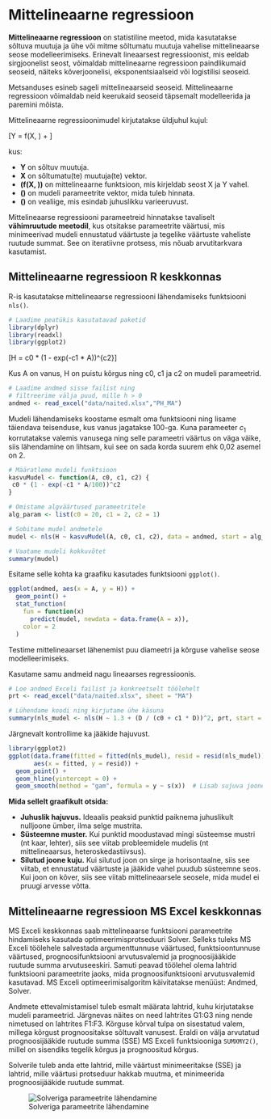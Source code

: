 # Mittelineaarne regressioon

**Mittelineaarne regressioon** on statistiline meetod, mida kasutatakse sõltuva muutuja ja ühe või mitme sõltumatu muutuja vahelise mittelineaarse seose modelleerimiseks. Erinevalt lineaarsest regressioonist, mis eeldab sirgjoonelist seost, võimaldab mittelineaarne regressioon paindlikumaid seoseid, näiteks kõverjoonelisi, eksponentsiaalseid või logistilisi seoseid.

Metsanduses esineb sageli mittelineaarseid seoseid. Mittelineaarne regressioon võimaldab neid keerukaid seoseid täpsemalt modelleerida ja paremini mõista.

Mittelineaarne regressioonimudel kirjutatakse üldjuhul kujul:

\[Y = f(X, \beta) + \epsilon\]

kus:
  
*   **Y** on sõltuv muutuja.
*   **X** on sõltumatu(te) muutuja(te) vektor.
*   **\(f(X, \beta)\)** on mittelineaarne funktsioon, mis kirjeldab seost X ja Y vahel.
*   **\(\beta\)** on mudeli parameetrite vektor, mida tuleb hinnata.
*   **\(\epsilon\)** on vealiige, mis esindab juhuslikku varieeruvust.


Mittelineaarse regressiooni parameetreid hinnatakse tavaliselt **vähimruutude meetodil**, kus otsitakse parameetrite väärtusi, mis minimeerivad mudeli ennustatud väärtuste ja tegelike väärtuste vaheliste ruutude summat. See on iteratiivne protsess, mis nõuab arvutitarkvara kasutamist.

## Mittelineaarne regressioon R keskkonnas

R-is kasutatakse mittelineaarse regressiooni lähendamiseks funktsiooni `nls()`. 

```r
# Laadime peatükis kasutatavad paketid
library(dplyr)
library(readxl)
library(ggplot2)
```


\begin{naidis}
Olgu meil ülesandeks lähendada Eesti riigimetsa pohla kasvukohatüübi männikute keskmiste kõrguste vanuserea andmed Mitcherlichi kasvufunktsiooniga
\end{naidis}

\[H = c0 * (1 - exp(-c1 * A))^{c2}\]

Kus A on vanus, H on puistu kõrgus ning c0, c1 ja c2 on mudeli parameetrid. 

```r
# Laadime andmed sisse failist ning
# filtreerime välja puud, mille h > 0
andmed <- read_excel("data/naited.xlsx","PH_MA")
```

Mudeli lähendamiseks koostame esmalt oma funktsiooni ning lisame täiendava teisenduse, kus vanus jagatakse 100-ga. Kuna parameeter $c_1$ korrutatakse valemis vanusega ning selle parameetri väärtus on väga väike, siis lähendamine on lihtsam, kui see on sada korda suurem ehk 0,02 asemel on 2.

```r
# Määratleme mudeli funktsioon
kasvuMudel <- function(A, c0, c1, c2) {
 c0 * (1 - exp(-c1 * A/100))^c2
}
```

```r
# Omistame algväärtused parameetritele
alg_param <- list(c0 = 20, c1 = 2, c2 = 1)
```

```r
# Sobitame mudel andmetele
mudel <- nls(H ~ kasvuMudel(A, c0, c1, c2), data = andmed, start = alg_param)
```

```r
# Vaatame mudeli kokkuvõtet
summary(mudel)
```

Esitame selle kohta ka graafiku kasutades funktsiooni `ggplot()`.

```r

ggplot(andmed, aes(x = A, y = H)) +
  geom_point() +
  stat_function(
    fun = function(x)
      predict(mudel, newdata = data.frame(A = x)),
    color = 2
  ) 

```

Testime mittelineaarset lähenemist puu diameetri ja kõrguse vahelise seose modelleerimiseks. 

Kasutame samu andmeid nagu lineaarses regressioonis.

```r
# Loe andmed Exceli failist ja konkreetselt töölehelt
prt <- read_excel("data/naited.xlsx", sheet = "MA")
```

```r
# Lühendame koodi ning kirjutame ühe käsuna
summary(nls_mudel <- nls(H ~ 1.3 + (D / (c0 + c1 * D))^2, prt, start = list(c0 = 1, c1 = 1)))
```


Järgnevalt kontrollime ka jääkide hajuvust.

```r
library(ggplot2)
ggplot(data.frame(fitted = fitted(nls_mudel), resid = resid(nls_mudel)),
       aes(x = fitted, y = resid)) +
  geom_point() +
  geom_hline(yintercept = 0) +
  geom_smooth(method = "gam", formula = y ~ s(x))  # Lisab sujuva joone GAM mudeli abil

```

**Mida sellelt graafikult otsida:**

- **Juhuslik hajuvus.** Ideaalis peaksid punktid paiknema juhuslikult nulljoone ümber, ilma selge mustrita.
- **Süsteemne muster.** Kui punktid moodustavad mingi süsteemse mustri (nt kaar, lehter), siis see viitab probleemidele mudelis (nt mittelineaarsus, heteroskedastiivsus).
- **Silutud joone kuju.** Kui silutud joon on sirge ja horisontaalne, siis see viitab, et ennustatud väärtuste ja jääkide vahel puudub süsteemne seos. Kui joon on kõver, siis see viitab mittelineaarsele seosele, mida mudel ei pruugi arvesse võtta.

## Mittelineaarne regressioon MS Excel keskkonnas

MS Exceli keskkonnas saab mittelineaarse funktsiooni parameetrite hindamiseks kasutada optimeerimisprotseduuri Solver. Selleks tuleks MS Exceli töölehele salvestada argumenttunnuse väärtused, funktsioontunnuse väärtused, prognoosifunktsiooni arvutusvalemid ja prognoosijääkide ruutude summa  arvutuseeskiri. Samuti peavad töölehel olema lahtrid funktsiooni parameetrite jaoks, mida prognoosifunktsiooni arvutusvalemid kasutavad. MS Exceli optimeerimisalgoritm käivitatakse menüüst: Andmed, Solver. 

Andmete ettevalmistamisel tuleb esmalt määrata lahtrid, kuhu kirjutatakse mudeli parameetrid. Järgnevas näites on need lahtrites G1:G3 ning nende nimetused on lahtrites F1:F3. Kõrguse kõrval tulpa on sisestatud valem, millega kõrgust prognoositakse sõltuvalt vanusest. Eraldi on välja arvutatud 	prognoosijääkide ruutude summa (SSE) MS Exceli funktsiooniga `SUMXMY2()`, millel on sisendiks tegelik kõrgus ja prognoositud kõrgus. 

Solverile tuleb anda ette lahtrid, mille väärtust minimeeritakse (SSE) ja lahtrid, mille väärtusi protseduur hakkab muutma, et minimeerida prognoosijääkide ruutude summat.

![Solveriga parameetrite lähendamine](pildid/ms_excel_solver.png)
